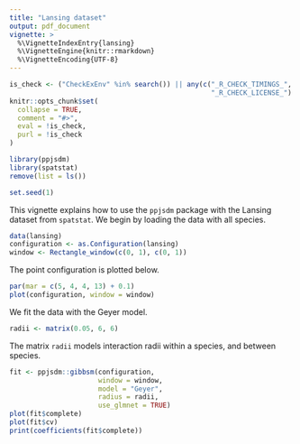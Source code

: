 ```yaml
---
title: "Lansing dataset"
output: pdf_document
vignette: >
  %\VignetteIndexEntry{lansing}
  %\VignetteEngine{knitr::rmarkdown}
  %\VignetteEncoding{UTF-8}
---
```

  
```r
is_check <- ("CheckExEnv" %in% search()) || any(c("_R_CHECK_TIMINGS_",
                                                  "_R_CHECK_LICENSE_") %in% names(Sys.getenv()))
knitr::opts_chunk$set(
  collapse = TRUE,
  comment = "#>",
  eval = !is_check,
  purl = !is_check
)

```

```r
library(ppjsdm)
library(spatstat)
remove(list = ls())

set.seed(1)
```

This vignette explains how to use the `ppjsdm` package with the Lansing dataset from `spatstat`.
We begin by loading the data with all species.

```r
data(lansing)
configuration <- as.Configuration(lansing)
window <- Rectangle_window(c(0, 1), c(0, 1))
```

The point configuration is plotted below.

```r
par(mar = c(5, 4, 4, 13) + 0.1)
plot(configuration, window = window)
```

We fit the data with the Geyer model.

```r
radii <- matrix(0.05, 6, 6)
```

The matrix `radii` models interaction radii within a species, and between species.

```r
fit <- ppjsdm::gibbsm(configuration, 
                      window = window, 
                      model = "Geyer", 
                      radius = radii,
                      use_glmnet = TRUE)
plot(fit$complete)
plot(fit$cv)
print(coefficients(fit$complete))
```


